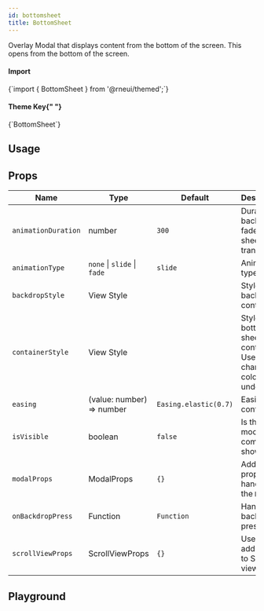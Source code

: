 ```yaml
---
id: bottomsheet
title: BottomSheet
---
```



<IconsStyle />

Overlay Modal that displays content from the bottom of the screen.
This opens from the bottom of the screen.

<div class="row inline-flex-center">
  <div class="col col--3">
    <h4>Import</h4>
  </div>
  <div class="col col--9">
    <CodeBlock>{`import { BottomSheet } from '@rneui/themed';`}</CodeBlock>
  </div>
  <div class="col col--3">
    <h4>
      Theme Key{" "}
      <a href="../customizing#using-themeprovider">
        <BiInfoCircle />
      </a>
    </h4>
  </div>
  <div class="col col--9">
    <CodeBlock>{`BottomSheet`}</CodeBlock>
  </div>
</div>

## Usage

<Usage />

## Props

<div class='table-responsive'>

| Name                | Type                        | Default               | Description                                                                          |
| ------------------- | --------------------------- | --------------------- | ------------------------------------------------------------------------------------ |
| `animationDuration` | number                      | `300`                 | Duration of backdrop fade and sheet translate.                                       |
| `animationType`     | `none` \| `slide` \| `fade` | `slide`               | Animation type.                                                                      |
| `backdropStyle`     | View Style                  |                       | Style of the backdrop container.                                                     |
| `containerStyle`    | View Style                  |                       | Style of the bottom sheet's container. Use this to change the color of the underlay. |
| `easing`            | (value: number) => number   | `Easing.elastic(0.7)` | Easing config.                                                                       |
| `isVisible`         | boolean                     | `false`               | Is the modal component shown.                                                        |
| `modalProps`        | ModalProps                  | `{}`                  | Additional props handed to the `Modal`.                                              |
| `onBackdropPress`   | Function                    | `Function`            | Handler for backdrop press.                                                          |
| `scrollViewProps`   | ScrollViewProps             | `{}`                  | Used to add props to Scroll view.                                                    |

</div>

## Playground

<Play />
